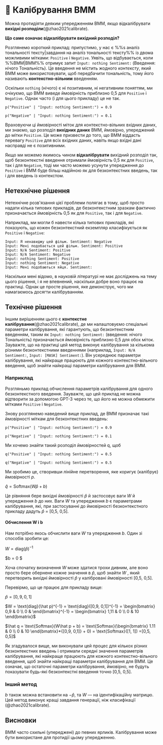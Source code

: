 
# 🔴 Калібрування ВММ

Можна протидіяти деяким упередженням ВММ, якщо відкалібрувати **вихідні розподіли**(@zhao2021calibrate).

**Що саме означає відкалібрувати вихідний розподіл?**

Розглянемо короткий приклад: припустимо, у нас є %%s аналіз тональності тексту|завдання на аналіз тональності тексту%% із двома можливими мітками: `Positive` і `Negative`. Уявіть, що відбувається, коли %%ВММ|ВММ%% отримує запит `Input: nothing Sentiment:` (Введення: нічого Тональність). Це введення не містить жодного _контексту_, який ВММ може використовувати, щоб передбачити тональність, тому його називають **контекстно-вільним** введенням.

Оскільки `nothing` (нічого) є ні позитивним, ні негативним поняттям, ми очікуємо, що ВММ виведе ймовірність приблизно 0,5 для `Positive` і `Negative`. Однак часто (і для цього прикладу) це не так.

```
p("Positive" | "Input: nothing Sentiment:") = 0.9

p("Negative" | "Input: nothing Sentiment:") = 0.1
```

Враховуючи ці ймовірності міток для контекстно-вільних вхідних даних, ми знаємо, що розподіл **вихідних даних** ВММ, ймовірно, упереджений до мітки `Positive`. Це може призвести до того, що ВММ віддасть перевагу `Positive` для всіх вхідних даних, навіть якщо вхідні дані насправді не є позитивними.

Якщо ми можемо якимось чином **відкалібрувати** вихідний розподіл так, щоб безконтекстні введення отримали ймовірність 0,5 як для `Positive`, так і для `Negative`, тоді ми часто можемо усунути упередження до `Positive` і ВММ буде більш надійною як для безконтекстних введень, так і для введень із контекстом.

## Нетехнічне рішення

Нетехнічне розв'язання цієї проблеми полягає в тому, щоб просто надати кілька типових прикладів, де безконтекстним зразкам фактично призначається ймовірність 0,5 як для `Positive`, так і для `Negative`.

Наприклад, ми могли б навести кілька типових прикладів, які показують, що кожен безконтекстний екземпляр класифікується як `Positive` і `Negative`:

```
Input: Я ненавиджу цей фільм. Sentiment: Negative
Input: Мені подобається цей фільм. Sentiment: Positive
Input: N/A Sentiment: Positive
Input: N/A Sentiment: Negative
Input: nothing Sentiment: Positive
Input: nothing Sentiment: Negative
Input: Мені подобаються яйця. Sentiment:
```

Наскільки мені відомо, в науковій літературі не має досліджень на тему цього рішення, і я не впевнений, наскільки добре воно працює на практиці. Однак це просте рішення, яке демонструє, чого ми намагаємось досягти калібруванням.

## Технічне рішення

Іншим вирішенням цього є **контекстне калібрування**(@zhao2021calibrate), де ми налаштовуємо спеціальні параметри калібрування, які гарантують, що безконтекстним введенням, таким як `Input: nothing Sentiment:` (введення: нічого Тональність) призначається ймовірність приблизно 0,5 для обох міток. Зауважте, що на практиці цей метод виконує калібрування за кількома різними безконтекстними введеннями (наприклад, `Input: N/A Sentiment:`, `Input: [MASK] Sentiment:`). Він усереднює параметри калібрування, які найкраще працюють для кожного контекстно-вільного введення, щоб знайти найкращі параметри калібрування для ВММ.

### Наприклад

Розгляньмо приклад обчислення параметрів калібрування для одного безконтекстного введення. Зауважте, що цей приклад не можна відтворити за допомогою GPT-3 через те, що його не можна обмежити мітками `Positive` і `Negative`.

Знову розглянемо наведений вище приклад, де ВММ призначає такі ймовірності міткам для безконтекстних введень:

```
p("Positive" | "Input: nothing Sentiment:") = 0.9

p("Negative" | "Input: nothing Sentiment:") = 0.1
```

Ми хочемо знайти такий розподіл ймовірностей q, щоб

```
q("Positive" | "Input: nothing Sentiment:") = 0.5

q("Negative" | "Input: nothing Sentiment:") = 0.5
```

Ми зробимо це, створивши лінійне перетворення, яке коригує (калібрує) ймовірності $p$.

$\hat q = \text{Softmax}(W\hat p + b)$

Це рівняння бере вихідні ймовірності $\hat p$ й застосовує ваги $W$ й упередження $b$ до них. Ваги $W$ та упередження $b$ є параметрами калібрування, які, при застосуванні до ймовірності безконтекстного прикладу дадуть $\hat p$ = [0,5, 0,5].

#### Обчислення W і b

Нам потрібно якось обчислити ваги $W$ та упередження $b$. Один зі способів зробити це:

$W = \text{diag}(\hat p)^{-1}$

$b = 0 $

Хоча спочатку визначення $W$ може здатися трохи дивним, але воно просто бере обернене кожне значення в $\hat p$, щоб знайти $W$ , який перетворить вихідні ймовірності $\hat p$ у калібровані ймовірності [0,5, 0,5].

Перевірмо, що це працює для прикладу вище:

$\hat p = [0,9, 0,1]$

$W = \text{diag}(\hat p)^{-1} = \text{diag}([0,9, 0,1])^{-1} = \begin{bmatrix}    0,9 & 0 \\
   0 & \end{bmatrix}^{-1} = \begin{bmatrix}    1,11 & 0 \\
   0 & 10 \end{bmatrix}$

$\hat q = \text{Softmax}(W\hat p + b) = \text{Softmax}(\begin{bmatrix}    1.11 & 0 \\
   0 & 10 \end{bmatrix}*{[0,9, 0,1]} + 0) = \text{Softmax}([1, 1]) =[0,5, 0,5]$

Як згадувалося вище, ми виконували цей процес для кількох різних безконтекстних введень і отримали середні значення параметрів калібрування, які найкраще працюють для кожного контекстно-вільного введення, щоб знайти найкращі параметри калібрування для ВММ. Це означає, що остаточні параметри калібрування, ймовірно, не будуть показувати будь-які безконтекстні введення точно [0,5, 0,5].

### Інший метод

$b$ також можна встановити на $-\hat p$, та $W$ — на ідентифікаційну матрицю. Цей метод виконує кращі завдання генерації, ніж класифікації (@zhao2021calibrate).

## Висновки

ВММ часто схильні (упереджені) до певних ярликів. Калібрування може бути використане для протидії цьому упередженню.
